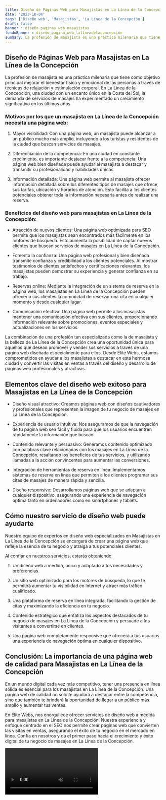 ```yaml
---
title: Diseño de Páginas Web para Masajistas en La Línea de la Concepción
date: '2023-10-04'
tags: ['Diseño web', 'Masajistas', 'La Línea de la Concepción']
draft: false
banner : diseño_paginas_web_masajistas
fondoBanner : diseño_pagina_web_lalíneadelaconcepción
summary: La profesión de masajista es una práctica milenaria que tiene como objetivo principal mejorar el bienestar físico y emocional de las personas a través de técnicas de relajación y estimulación corporal. En La Línea de la Concepción, una ciudad con un encanto único en la Costa del Sol, la demanda de servicios de masajes ha experimentado un crecimiento significativo en los últimos años. 
---
```


## Diseño de Páginas Web para Masajistas en La Línea de la Concepción

La profesión de masajista es una práctica milenaria que tiene como objetivo principal mejorar el bienestar físico y emocional de las personas a través de técnicas de relajación y estimulación corporal. En La Línea de la Concepción, una ciudad con un encanto único en la Costa del Sol, la demanda de servicios de masajes ha experimentado un crecimiento significativo en los últimos años. 

### Motivos por los que un masajista en La Línea de la Concepción necesita una página web:

1. Mayor visibilidad: Con una página web, un masajista puede alcanzar a un público mucho más amplio, incluyendo a los turistas y residentes de la ciudad que buscan servicios de masajes. 

2. Diferenciación de la competencia: En una ciudad en constante crecimiento, es importante destacar frente a la competencia. Una página web bien diseñada puede ayudar al masajista a destacar y transmitir su profesionalidad y habilidades únicas.

3. Información detallada: Una página web permite al masajista ofrecer información detallada sobre los diferentes tipos de masajes que ofrece, sus tarifas, ubicación y horarios de atención. Esto facilita a los clientes potenciales obtener toda la información necesaria antes de realizar una reserva.

### Beneficios del diseño web para masajistas en La Línea de la Concepción:

- Atracción de nuevos clientes: Una página web optimizada para SEO permite que los masajistas sean encontrados más fácilmente en los motores de búsqueda. Esto aumenta la posibilidad de captar nuevos clientes que buscan servicios de masajes en La Línea de la Concepción.

- Fomenta la confianza: Una página web profesional y bien diseñada transmite confianza y credibilidad a los clientes potenciales. Al mostrar testimonios de clientes satisfechos y certificaciones relevantes, los masajistas pueden demostrar su experiencia y generar confianza en su trabajo.

- Reservas online: Mediante la integración de un sistema de reserva en la página web, los masajistas en La Línea de la Concepción pueden ofrecer a sus clientes la comodidad de reservar una cita en cualquier momento y desde cualquier lugar.

- Comunicación efectiva: Una página web permite a los masajistas mantener una comunicación efectiva con sus clientes, proporcionando información relevante sobre promociones, eventos especiales y actualizaciones en los servicios.

La combinación de una profesión tan especializada como la de masajista y la belleza de La Línea de la Concepción crea una oportunidad única para aquellos que desean promover y vender sus servicios a través de una página web diseñada especialmente para ellos. Desde Élite Webs, estamos comprometidos en ayudar a los masajistas a destacar en esta hermosa ciudad y convertir las visitas en ventas a través del diseño y desarrollo de páginas web profesionales y atractivas.

<GifSeo />

<Cta />

## Elementos clave del diseño web exitoso para Masajistas en La Línea de la Concepción

- Diseño visual atractivo: Creamos páginas web con diseños cautivadores y profesionales que representen la imagen de tu negocio de masajes en La Línea de la Concepción.

- Experiencia de usuario intuitiva: Nos aseguramos de que la navegación de tu página web sea fácil y fluida para que los usuarios encuentren rápidamente la información que buscan.

- Contenido relevante y persuasivo: Generamos contenido optimizado con palabras clave relacionadas con los masajes en La Línea de la Concepción, resaltando los beneficios de tus servicios, y utilizando llamadas a la acción convincentes para aumentar las conversiones.

- Integración de herramientas de reserva en línea: Implementamos sistemas de reserva en línea que permiten a los clientes programar sus citas de masajes de manera rápida y sencilla.

- Diseño responsive: Desarrollamos páginas web que se adaptan a cualquier dispositivo, asegurando una experiencia de navegación óptima tanto en ordenadores como en smartphones y tablets.

## Cómo nuestro servicio de diseño web puede ayudarte

Nuestro equipo de expertos en diseño web especializados en Masajistas en La Línea de la Concepción se encargará de crear una página web que refleje la esencia de tu negocio y atraiga a tus potenciales clientes. 

Al confiar en nuestros servicios, estarás obteniendo:

1. Un diseño web a medida, único y adaptado a tus necesidades y preferencias.

2. Un sitio web optimizado para los motores de búsqueda, lo que te permitirá aumentar tu visibilidad en Internet y atraer más tráfico cualificado.

3. Una plataforma de reserva en línea integrada, facilitando la gestión de citas y maximizando la eficiencia en tu negocio.

4. Contenido estratégico que enfatiza los aspectos destacados de tu negocio de masajes en La Línea de la Concepción y persuade a los visitantes a convertirse en clientes.

5. Una página web completamente responsive que ofrecerá a tus usuarios una experiencia de navegación óptima en cualquier dispositivo.

## Conclusión: La importancia de una página web de calidad para Masajistas en La Línea de la Concepción

En un mundo digital cada vez más competitivo, tener una presencia en línea sólida es esencial para los masajistas en La Línea de la Concepción. Una página web de calidad no solo te ayudará a destacar entre la competencia, sino que también te brindará la oportunidad de llegar a un público más amplio y aumentar tus ventas.

En Élite Webs, nos enorgullece ofrecer servicios de diseño web a medida para masajistas en La Línea de la Concepción. Nuestra experiencia y enfoque centrado en el SEO nos permite crear páginas web que convierten las visitas en ventas, asegurando el éxito de tu negocio en el mercado en línea. Confía en nosotros y da el primer paso hacia el crecimiento y éxito digital de tu negocio de masajes en La Línea de la Concepción.

<Video />

<CtaBot job='Masajistas' city='La Línea de la Concepción'/>

<Gmaps query='La Línea de la Concepción+españa+maps' />